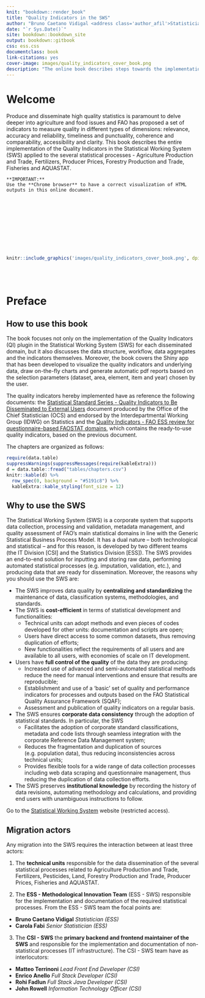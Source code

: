 ```yaml
--- 
knit: "bookdown::render_book"
title: "Quality Indicators in the SWS"
author: "Bruno Caetano Vidigal <address class='author_afil'>Statistician - ESS - Methodological Innovation Team</address>"
date: "`r Sys.Date()`"
site: bookdown::bookdown_site
output: bookdown::gitbook
css: ess.css
documentclass: book
link-citations: yes
cover-image: images/quality_indicators_cover_book.png
description: "The online book describes steps towards the implementation of the Quality Indicators of the various FAO processes into the Corporate Statistical Working System (SWS)"
---
```


# **Welcome** {-}

Produce and disseminate high quality statistics is paramount to delve deeper into agriculture and food issues and FAO has proposed a set of indicators to measure quality in different types of dimensions: relevance, accuracy and reliability, timeliness and punctuality, coherence and comparability, accessibility and clarity. This book describes the entire implementation of the Quality Indicators in the Statistical Working System (SWS) applied to the several statistical processes - Agriculture Production and Trade, Fertilizers, Producer Prices, Forestry Production and Trade, Fisheries and AQUASTAT.

```block
**IMPORTANT:**
Use the **Chrome browser** to have a correct visualization of HTML outputs in this online document.

```

<br>
<br>
<br>
<br>
<br>
<br>
<br>
<br>

```r
knitr::include_graphics('images/quality_indicators_cover_book.png', dpi = NA)
```

<br>
<br>

# **Preface** {-}

## **How to use this book** {-}

The book focuses not only on the implementation of the Quality Indicators (QI) plugin in the Statistical Working System (SWS) for each disseminated domain, but it also discusses the data structure, workflow, data aggregates and the indicators themselves. Moreover, the book covers the Shiny app that has been developed to visualize the quality indicators and underlying data, draw on-the-fly charts and generate automatic pdf reports based on the selection parameters (dataset, area, element, item and year) chosen by the user.

The quality indicators hereby implemented have as reference the following documents: the [Statistical Standard Series - Quality Indicators to Be Disseminated to External Users](documentation/IDWG_TTF_ITEM3_SSS_QualityIndicators.docx) document produced by the Office of the Chief Statistician (OCS) and endorsed by the Interdepartmental Working Group (IDWG) on Statistics and the [Quality Indicators - FAO ESS review for questionnaire-based FAOSTAT domains](documentation/Quality_indicators_DRAFT_v20190628 (003).docx), which contains the ready-to-use quality indicators, based on the previous document.

The chapters are organized as follows: 


```r
require(data.table)
suppressWarnings(suppressMessages(require(kableExtra)))
d = data.table::fread("tables/chapters.csv")
knitr::kable(d) %>%
  row_spec(0, background = "#5191c8") %>% 
  kableExtra::kable_styling(font_size = 12)
```



## **Why to use the SWS** {-}

The Statistical Working System (SWS) is a corporate system that supports data collection, processing and validation, metadata management, and quality assessment of FAO's main statistical domains in line with the Generic Statistical Business Process Model. It has a dual nature – both technological and statistical – and for this reason, is developed by two different teams (the IT Division [CSI] and the Statistics Division [ESS]). The SWS provides an end-to-end solution for inputting and storing raw data, performing automated statistical processes (e.g. imputation, validation, etc.), and producing data that are ready for dissemination. Moreover, the reasons why you should use the SWS are:

- The SWS improves data quality by **centralizing and standardizing** the maintenance of data, classification systems, methodologies, and standards.
- The SWS is **cost-efficient** in terms of statistical development and functionalities:
  - Technical units can adopt methods and even pieces of codes developed for other units: documentation and scripts are open;
  - Users have direct access to some common datasets, thus removing duplication of efforts;
  - New functionalities reflect the requirements of all users and are available to all users, with economies of scale on IT development.

- Users have **full control of the quality** of the data they are producing:
  - Increased use of advanced and semi-automated statistical methods reduce the need for manual interventions and ensure that results are reproducible;
  - Establishment and use of a ‘basic’ set of quality and performance indicators for processes and outputs based on the FAO Statistical Quality Assurance Framework (SQAF);
  - Assessment and publication of quality indicators on a regular basis.

- The SWS ensures **corporate data consistency** through the adoption of statistical standards. In particular, the SWS
  - Facilitates the adoption of corporate standard classifications, metadata and code lists through seamless integration with the corporate Reference Data Management system;
  - Reduces the fragmentation and duplication of sources (e.g. population data), thus reducing inconsistencies across technical units;
  - Provides flexible tools for a wide range of data collection processes including web data scraping and questionnaire management, thus reducing the duplication of data collection efforts.

- The SWS preserves **institutional knowledge** by recording the history of data revisions, automating methodology and calculations, and providing end users with unambiguous instructions to follow.

Go to the [Statistical Working System](https://hqlqasws1.hq.un.fao.org:8443/sws/) website (restricted access).


## **Migration actors** {-}

Any migration into the SWS requires the interaction between at least three actors: 

1. The **technical units** responsible for the data dissemination of the several statistical processes related to Agriculture Production and Trade, Fertilizers, Pesticides, Land, Forestry Production and Trade, Producer Prices, Fisheries and AQUASTAT.



2. The **ESS - Methodological Innovation Team** (ESS - SWS) responsible for the implementation and documentation of the required statistical processes. From the ESS - SWS team the focal points are:

- **Bruno Caetano Vidigal** *Statistician (ESS)*
- **Carola Fabi** *Senior Statistician (ESS)*
  
3. The **CSI - SWS** the **primary backend and frontend maintainer of the SWS** and responsible for the implementation and documentation of non-statistical processes (IT infrastructure). The CSI - SWS team have as interlocutors:

- **Matteo Terrinoni** *Lead Front End Developer (CSI)*
- **Enrico Anello** *Full Stack Developer (CSI)*
- **Rohi Fadlun** *Full Stack Java Developer (CSI)*
- **John Rowell** *Information Technology Officer (CSI)*
  

